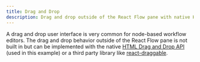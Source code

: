 ```yaml
---
title: Drag and Drop
description: Drag and drop outside of the React Flow pane with native HTML Drag and Drop API or react-draggable.
---
```



A drag and drop user interface is very common for node-based workflow editors. The drag and drop behavior outside of the React Flow pane is not built in but can be implemented with the native [HTML Drag and Drop API](https://developer.mozilla.org/en-US/docs/Web/API/HTML_Drag_and_Drop_API) (used in this example) or a third party library like [react-draggable](https://github.com/react-grid-layout/react-draggable).

<RemoteCodeViewer
  route="examples/interaction/drag-and-drop"
  framework="react"
/>
